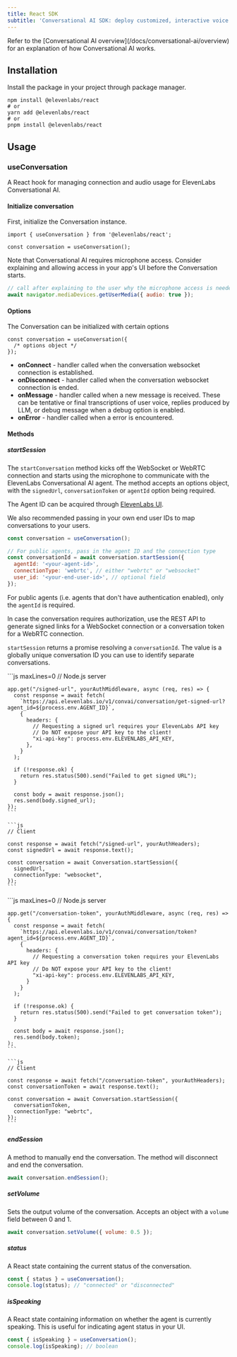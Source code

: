 ```yaml
---
title: React SDK
subtitle: 'Conversational AI SDK: deploy customized, interactive voice agents in minutes.'
---
```


<Info>
  Refer to the [Conversational AI overview](/docs/conversational-ai/overview) for an explanation of
  how Conversational AI works.
</Info>

## Installation

Install the package in your project through package manager.

```shell
npm install @elevenlabs/react
# or
yarn add @elevenlabs/react
# or
pnpm install @elevenlabs/react
```

## Usage

### useConversation

A React hook for managing connection and audio usage for ElevenLabs Conversational AI.

#### Initialize conversation

First, initialize the Conversation instance.

```tsx
import { useConversation } from '@elevenlabs/react';

const conversation = useConversation();
```

Note that Conversational AI requires microphone access. Consider explaining and allowing access in your app's UI before the Conversation starts.

```js
// call after explaining to the user why the microphone access is needed
await navigator.mediaDevices.getUserMedia({ audio: true });
```

#### Options

The Conversation can be initialized with certain options

```tsx
const conversation = useConversation({
  /* options object */
});
```

- **onConnect** - handler called when the conversation websocket connection is established.
- **onDisconnect** - handler called when the conversation websocket connection is ended.
- **onMessage** - handler called when a new message is received. These can be tentative or final transcriptions of user voice, replies produced by LLM, or debug message when a debug option is enabled.
- **onError** - handler called when a error is encountered.

#### Methods

##### startSession

The `startConversation` method kicks off the WebSocket or WebRTC connection and starts using the microphone to communicate with the ElevenLabs Conversational AI agent. The method accepts an options object, with the `signedUrl`, `conversationToken` or `agentId` option being required.

The Agent ID can be acquired through [ElevenLabs UI](https://elevenlabs.io/app/conversational-ai).

We also recommended passing in your own end user IDs to map conversations to your users.

```js
const conversation = useConversation();

// For public agents, pass in the agent ID and the connection type
const conversationId = await conversation.startSession({
  agentId: '<your-agent-id>',
  connectionType: 'webrtc', // either "webrtc" or "websocket"
  user_id: '<your-end-user-id>', // optional field
});
```

For public agents (i.e. agents that don't have authentication enabled), only the `agentId` is required.

In case the conversation requires authorization, use the REST API to generate signed links for a WebSocket connection or a conversation token for a WebRTC connection.

`startSession` returns a promise resolving a `conversationId`. The value is a globally unique conversation ID you can use to identify separate conversations.

<Tabs>
  <Tab title="WebSocket connection">
    ```js maxLines=0
    // Node.js server

    app.get("/signed-url", yourAuthMiddleware, async (req, res) => {
      const response = await fetch(
        `https://api.elevenlabs.io/v1/convai/conversation/get-signed-url?agent_id=${process.env.AGENT_ID}`,
        {
          headers: {
            // Requesting a signed url requires your ElevenLabs API key
            // Do NOT expose your API key to the client!
            "xi-api-key": process.env.ELEVENLABS_API_KEY,
          },
        }
      );

      if (!response.ok) {
        return res.status(500).send("Failed to get signed URL");
      }

      const body = await response.json();
      res.send(body.signed_url);
    });
    ```

    ```js
    // Client

    const response = await fetch("/signed-url", yourAuthHeaders);
    const signedUrl = await response.text();

    const conversation = await Conversation.startSession({
      signedUrl,
      connectionType: "websocket",
    });
    ```

  </Tab>
  <Tab title="WebRTC connection">
    ```js maxLines=0
    // Node.js server

    app.get("/conversation-token", yourAuthMiddleware, async (req, res) => {
      const response = await fetch(
        `https://api.elevenlabs.io/v1/convai/conversation/token?agent_id=${process.env.AGENT_ID}`,
        {
          headers: {
            // Requesting a conversation token requires your ElevenLabs API key
            // Do NOT expose your API key to the client!
            "xi-api-key": process.env.ELEVENLABS_API_KEY,
          }
        }
      );

      if (!response.ok) {
        return res.status(500).send("Failed to get conversation token");
      }

      const body = await response.json();
      res.send(body.token);
    );
    ```

    ```js
    // Client

    const response = await fetch("/conversation-token", yourAuthHeaders);
    const conversationToken = await response.text();

    const conversation = await Conversation.startSession({
      conversationToken,
      connectionType: "webrtc",
    });
    ```

  </Tab>
</Tabs>

##### endSession

A method to manually end the conversation. The method will disconnect and end the conversation.

```js
await conversation.endSession();
```

##### setVolume

Sets the output volume of the conversation. Accepts an object with a `volume` field between 0 and 1.

```js
await conversation.setVolume({ volume: 0.5 });
```

##### status

A React state containing the current status of the conversation.

```js
const { status } = useConversation();
console.log(status); // "connected" or "disconnected"
```

##### isSpeaking

A React state containing information on whether the agent is currently speaking. This is useful for indicating agent status in your UI.

```js
const { isSpeaking } = useConversation();
console.log(isSpeaking); // boolean
```
